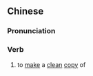 ==Chinese==
{{zh-forms|s=誊清}}

===Pronunciation===
{{zh-pron
|m=téngqīng
|c=tang4 cing1
|mn=qz:thn̂g-chheng/tw:thêng-chheng/xm,zz:têng-chheng
|cat=v
}}

===Verb===
{{zh-verb}}

# to [[make]] a [[clean]] [[copy]] of